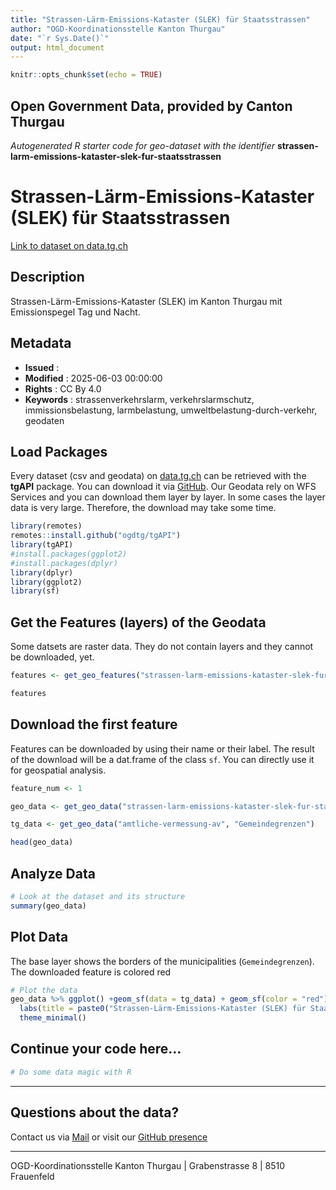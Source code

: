 ```yaml
---
title: "Strassen-Lärm-Emissions-Kataster (SLEK) für Staatsstrassen"
author: "OGD-Koordinationsstelle Kanton Thurgau"
date: "`r Sys.Date()`"
output: html_document
---
```


```r
knitr::opts_chunk$set(echo = TRUE)
```

## Open Government Data, provided by **Canton Thurgau**
*Autogenerated R starter code for geo-dataset with the identifier* **strassen-larm-emissions-kataster-slek-fur-staatsstrassen**


# **Strassen-Lärm-Emissions-Kataster (SLEK) für Staatsstrassen**

[Link to dataset on data.tg.ch](https://data.tg.ch/explore/dataset/strassen-larm-emissions-kataster-slek-fur-staatsstrassen/information/)

## Description

Strassen-Lärm-Emissions-Kataster (SLEK) im Kanton Thurgau mit Emissionspegel Tag und Nacht.

## Metadata

- **Issued**                   : 
- **Modified**                 : 2025-06-03 00:00:00
- **Rights**                   : CC By 4.0
- **Keywords**                 : strassenverkehrslarm, verkehrslarmschutz, immissionsbelastung, larmbelastung, umweltbelastung-durch-verkehr, geodaten

## Load Packages

Every dataset (csv and geodata) on [data.tg.ch](https://data.tg.ch/pages/start/) can be retrieved with the **tgAPI** package. You can download it via [GitHub](https://github.com/ogdtg/tgAPI). Our Geodata rely on WFS Services and you can download them layer by layer. In some cases the layer data is very large. Therefore, the download may take some time.

```r
library(remotes)
remotes::install.github("ogdtg/tgAPI")
library(tgAPI)
#install.packages(ggplot2)
#install.packages(dplyr)
library(dplyr)
library(ggplot2)
library(sf)

```


## Get the Features (layers) of the Geodata

Some datsets are raster data. They do not contain layers and they cannot be downloaded, yet.

```r
features <- get_geo_features("strassen-larm-emissions-kataster-slek-fur-staatsstrassen")

features
```


## Download the first feature

Features can be downloaded by using their name or their label. The result of the download will be a dat.frame of the class `sf`. You can directly use it for geospatial analysis.

```r

feature_num <- 1

geo_data <- get_geo_data("strassen-larm-emissions-kataster-slek-fur-staatsstrassen",features$name[feature_num])

tg_data <- get_geo_data("amtliche-vermessung-av", "Gemeindegrenzen")

head(geo_data)
```


## Analyze Data

```r

# Look at the dataset and its structure
summary(geo_data)

```


## Plot Data

The base layer shows the borders of the municipalities (`Gemeindegrenzen`). The downloaded feature is colored red

```r

# Plot the data
geo_data %>% ggplot() +geom_sf(data = tg_data) + geom_sf(color = "red") +
  labs(title = paste0("Strassen-Lärm-Emissions-Kataster (SLEK) für Staatsstrassen: ",features$title[feature_num])) +
  theme_minimal()

```


## Continue your code here...


```r
# Do some data magic with R
```

------------------------------------------------------------------------

## Questions about the data?

Contact us via [Mail](mailto:ogd@tg.ch) or visit our [GitHub presence](https://github.com/ogdtg)


------------------------------------------------------------------------

OGD-Koordinationsstelle Kanton Thurgau | Grabenstrasse 8 | 8510 Frauenfeld
